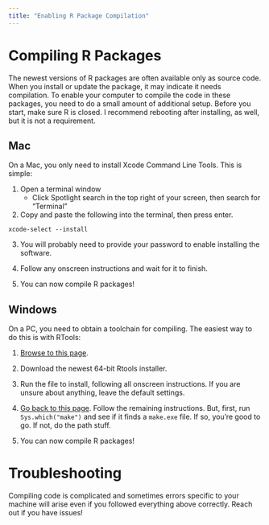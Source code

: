 ```yaml
---
title: "Enabling R Package Compilation"
---
```



# Compiling R Packages

The newest versions of R packages are often available only as source code. When you install or update the package, it may indicate it needs compilation. To enable your computer to compile the code in these packages, you need to do a small amount of additional setup. Before you start, make sure R is closed. I recommend rebooting after installing, as well, but it is not a requirement.

## Mac

On a Mac, you only need to install Xcode Command Line Tools. This is simple:

1. Open a terminal window
   * Click Spotlight search in the top right of your screen, then search for "Terminal"


2. Copy and paste the following into the terminal, then press enter.
```
xcode-select --install
```

3. You will probably need to provide your password to enable installing the software.

4. Follow any onscreen instructions and wait for it to finish.

5. You can now compile R packages!

## Windows

On a PC, you need to obtain a toolchain for compiling. The easiest way to do this is with RTools:

1. [Browse to this page](https://cran.r-project.org/bin/windows/Rtools/).

2. Download the newest 64-bit Rtools installer.

3. Run the file to install, following all onscreen instructions. If you are unsure about anything, leave the default settings.

4. [Go back to this page](https://cran.r-project.org/bin/windows/Rtools/). Follow the remaining instructions. But, first, run `Sys.which("make")` and see if it finds a `make.exe` file. If so, you're good to go. If not, do the path stuff.

5. You can now compile R packages!

# Troubleshooting

Compiling code is complicated and sometimes errors specific to your machine will arise even if you followed everything above correctly. Reach out if you have issues!